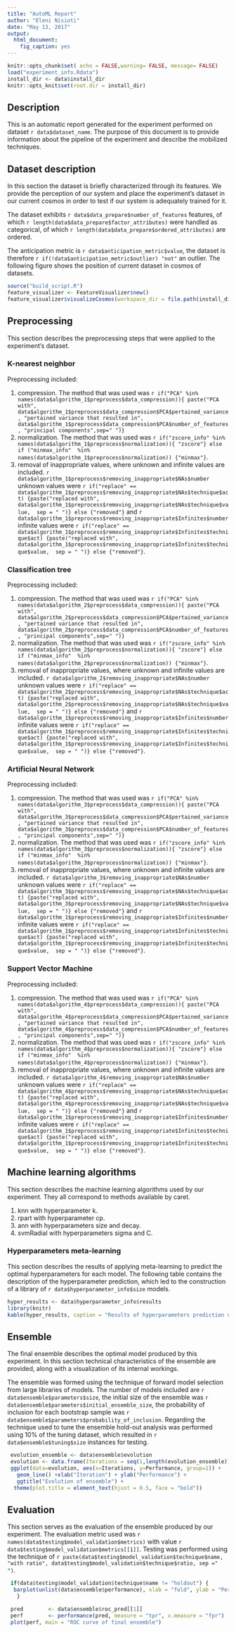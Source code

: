 ```yaml
---
title: "AutoML Report"
author: "Eleni Nisioti"
date: "May 13, 2017"
output:
  html_document:
    fig_caption: yes
---
```


```r
knitr::opts_chunk$set( echo = FALSE,warning= FALSE, message= FALSE)
load("experiment_info.Rdata")
install_dir <- data$install_dir
knitr::opts_knit$set(root.dir = install_dir)
```

## Description
This is an automatic report generated for the experiment performed on dataset `r data$dataset_name`. The purpose of this document is to provide information about the pipeline of the experiment and describe the mobilized techniques.

## Dataset description
In this section the dataset is briefly characterized through its features. We provide the perception  of our system and place the experiment's dataset in our current cosmos in order to test if our system is adequately trained for it.

The dataset exhibits `r data$data_prepare$number_of_features` features, of which `r length(data$data_prepare$factor_attributes)` were handled as categorical, of which `r length(data$data_prepare$ordered_attributes)` are ordered.

The anticipation metric is `r data$anticipation_metric$value`, the dataset is therefore `r if(!data$anticipation_metric$outlier) "not"` an outlier. The following figure shows the position of current dataset in cosmos of datasets.

```r
source("build_script.R")
feature_visualizer <- FeatureVisualizer$new()
feature_visualizer$visualizeCosmos(workspace_dir = file.path(install_dir, "workspace") , meta_instance = data$metafeatures)
```

## Preprocessing
This section describes the preprocessing steps that were applied to the experiment's dataset. 

### K-nearest neighbor
Preprocessing included:

1. compression. The method that was used was `r if("PCA" %in% names(data$algorithm_1$preprocess$data_compression)){ paste("PCA with",  data$algorithm_1$preprocess$data_compression$PCA$pertained_variance, "pertained variance that resulted in", data$algorithm_1$preprocess$data_compression$PCA$number_of_features, "principal components",sep=" ")}` 
2. normalization. The method that was used was `r if("zscore_info" %in% names(data$algorithm_1$preprocess$normalization)){ "zscore"} else if ("minmax_info"  %in% names(data$algorithm_1$preprocess$normalization)) {"minmax"}`.
3.  removal of inappropriate values, where unknown and infinite values are included. `r data$algorithm_1$preprocess$removing_inappropriate$NAs$number` unknown values were  `r if("replace" == data$algorithm_1$preprocess$removing_inappropriate$NAs$technique$act) {paste("replaced with", data$algorithm_1$preprocess$removing_inappropriate$NAs$technique$value,  sep = " ")} else {"removed"}` and 
`r data$algorithm_1$preprocess$removing_inappropriate$Infinites$number` infinite values were  `r if("replace" == data$algorithm_1$preprocess$removing_inappropriate$Infinites$technique$act) {paste("replaced with", data$algorithm_1$preprocess$removing_inappropriate$Infinites$technique$value,  sep = " ")} else {"removed"}`.

### Classification tree
Preprocessing included:

1. compression. The method that was used was `r if("PCA" %in% names(data$algorithm_2$preprocess$data_compression)){ paste("PCA with",  data$algorithm_2$preprocess$data_compression$PCA$pertained_variance, "pertained variance that resulted in", data$algorithm_2$preprocess$data_compression$PCA$number_of_features, "principal components",sep=" ")}` 
2. normalization. The method that was used was `r if("zscore_info" %in% names(data$algorithm_2$preprocess$normalization)){ "zscore"} else if ("minmax_info"  %in% names(data$algorithm_2$preprocess$normalization)) {"minmax"}`.
3.  removal of inappropriate values, where unknown and infinite values are included. `r data$algorithm_2$removing_inappropriate$NAs$number` unknown values were  `r if("replace" == data$algorithm_2$preprocess$removing_inappropriate$NAs$technique$act) {paste("replaced with", data$algorithm_2$preprocess$removing_inappropriate$NAs$technique$value,  sep = " ")} else {"removed"}` and 
`r data$algorithm_1$preprocess$removing_inappropriate$Infinites$number` infinite values were  `r if("replace" == data$algorithm_1$preprocess$removing_inappropriate$Infinites$technique$act) {paste("replaced with", data$algorithm_1$preprocess$removing_inappropriate$Infinites$technique$value,  sep = " ")} else {"removed"}`.

### Artificial Neural Network
Preprocessing included:

1. compression. The method that was used was `r if("PCA" %in% names(data$algorithm_3$preprocess$data_compression)){ paste("PCA with",  data$algorithm_3$preprocess$data_compression$PCA$pertained_variance, "pertained variance that resulted in", data$algorithm_3$preprocess$data_compression$PCA$number_of_features, "principal components",sep=" ")}` 
2. normalization. The method that was used was `r if("zscore_info" %in% names(data$algorithm_3$preprocess$normalization)){ "zscore"} else if ("minmax_info"  %in% names(data$algorithm_3$preprocess$normalization)) {"minmax"}`.
3.  removal of inappropriate values, where unknown and infinite values are included. `r data$algorithm_3$removing_inappropriate$NAs$number` unknown values were  `r if("replace" == data$algorithm_3$preprocess$removing_inappropriate$NAs$technique$act) {paste("replaced with", data$algorithm_3$preprocess$removing_inappropriate$NAs$technique$value,  sep = " ")} else {"removed"}` and 
`r data$algorithm_1$preprocess$removing_inappropriate$Infinites$number` infinite values were  `r if("replace" == data$algorithm_1$preprocess$removing_inappropriate$Infinites$technique$act) {paste("replaced with", data$algorithm_1$preprocess$removing_inappropriate$Infinites$technique$value,  sep = " ")} else {"removed"}`.

### Support Vector Machine
Preprocessing included:

1. compression. The method that was used was `r if("PCA" %in% names(data$algorithm_4$preprocess$data_compression)){ paste("PCA with",  data$algorithm_4$preprocess$data_compression$PCA$pertained_variance, "pertained variance that resulted in", data$algorithm_4$preprocess$data_compression$PCA$number_of_features, "principal components",sep=" ")}` 
2. normalization. The method that was used was `r if("zscore_info" %in% names(data$algorithm_4$preprocess$normalization)){ "zscore"} else if ("minmax_info"  %in% names(data$algorithm_4$preprocess$normalization)) {"minmax"}`.
3.  removal of inappropriate values, where unknown and infinite values are included. `r data$algorithm_4$removing_inappropriate$NAs$number` unknown values were  `r if("replace" == data$algorithm_4$preprocess$removing_inappropriate$NAs$technique$act) {paste("replaced with", data$algorithm_4$preprocess$removing_inappropriate$NAs$technique$value,  sep = " ")} else {"removed"}` and 
`r data$algorithm_1$preprocess$removing_inappropriate$Infinites$number` infinite values were  `r if("replace" == data$algorithm_1$preprocess$removing_inappropriate$Infinites$technique$act) {paste("replaced with", data$algorithm_1$preprocess$removing_inappropriate$Infinites$technique$value,  sep = " ")} else {"removed"}`.

 
## Machine learning algorithms
This section describes the machine learning algorithms used by our experiment. They all correspond to methods available by caret.

1. knn with hyperparameter k.
2. rpart with hyperparameter cp.
3. ann with hyperparameters size and decay.
4. svmRadial with hyperparameters sigma and C.

### Hyperparameters meta-learning
This section describes the results of applying meta-learning to predict the optimal hyperparameters for each model. The following table contains the description of the hyperparameter prediction, which led to the construction of a library of `r data$hyperparameter_info$size` models.

```r
hyper_results <- data$hyperparameter_info$results
library(knitr)
kable(hyper_results, caption = "Results of hyperparameters prediction using meta-learning ")
```

## Ensemble
The final ensemble describes the optimal model produced by this experiment. In this section technical characteristics of the ensemble are provided, along with a visualization of its internal workings.

The ensemble was formed using the technique of forward model selection from large libraries of models. The number of models included are `r data$ensemble$parameters$size`, the initial size of the ensemble was `r data$ensemble$parameters$initial_ensemble_size`, the probability of inclusion for each bootstrap sample was `r data$ensemble$parameters$probability_of_inclusion`. Regarding the  technique used to tune the ensemble hold-out analysis was performed using 10% of the tuning dataset, which resulted in `r data$ensemble$tuning$size` instances for testing. 

```r
 evolution_ensemble <- data$ensemble$evolution
 evolution <- data.frame(Iterations = seq(1,length(evolution_ensemble)), Performance = evolution_ensemble)
 ggplot(data=evolution, aes(x=Iterations, y=Performance, group=1)) +
   geom_line() +xlab("Iteration") + ylab("Performance") +
   ggtitle("Evolution of ensemble") + 
  theme(plot.title = element_text(hjust = 0.5, face = "bold"))
```

## Evaluation
This section serves as the evaluation of the ensemble produced by our experiment. The evaluation metric used was `r names(data$testing$model_validation$metrics)` with value `r data$testing$model_validation$metrics[[1]]`. Testing was performed using the technique of `r paste(data$testing$model_validation$technique$name, "with ratio", data$testing$model_validation$technique$ratio, sep =" ")`.


```r
 if(data$testing$model_validation$technique$name != "holdout") {
  barplot(unlist(data$ensemble$performance), xlab = "fold", ylab = "Performance", main = "Performance of ensemble across folds" )
   }
```

```r
 pred        <- data$ensemble$roc_pred[[1]]
 perf        <- performance(pred, measure = "tpr", x.measure = "fpr")
 plot(perf, main = "ROC curve of final ensemble")
```
